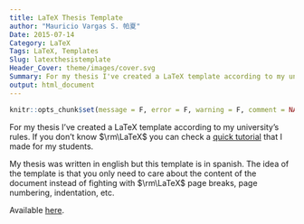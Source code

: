 ```yaml
---
title: LaTeX Thesis Template
author: "Mauricio Vargas S. 帕夏"
Date: 2015-07-14
Category: LaTeX
Tags: LaTeX, Templates
Slug: latexthesistemplate
Header_Cover: theme/images/cover.svg
Summary: For my thesis I've created a LaTeX template according to my university's rules.
output: html_document
---
```


```r
knitr::opts_chunk$set(message = F, error = F, warning = F, comment = NA, fig.align = 'center', dpi = 100, fig.width=6, fig.height=5, tidy = F, cache.path = '.cache/', fig.path = '../content/thesistemplate/')
```

For my thesis I've created a LaTeX template according to my university's rules. If you don't know $\rm\LaTeX$ you can check a <a href="https://github.com/pachamaltese/tutorial-express-latex" target="_blank">quick tutorial</a> that I made for my students. 

My thesis was written in english but this template is in spanish. The idea of the template is that you only need to care about the content of the document instead of fighting with $\rm\LaTeX$ page breaks, page numbering, indentation, etc.

Available [here](https://github.com/pachamaltese/tesis-uchile2).